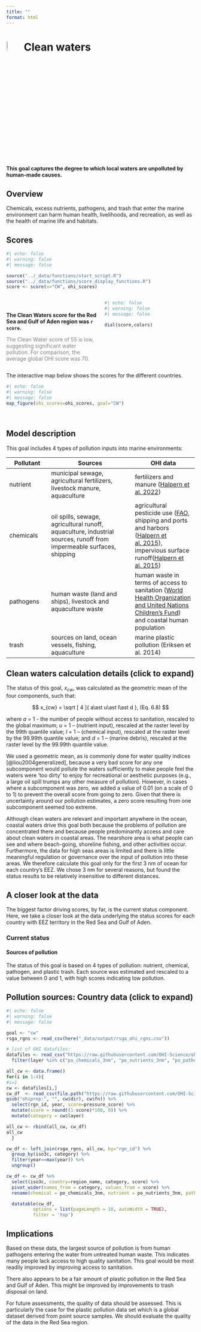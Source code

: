 ```yaml
---
title: ""
format: html
---
```


# ![](figs/clean-waters.svg){width="8%" height="8%" color="red"} Clean waters

**This goal captures the degree to which local waters are unpolluted by human-made causes.**

## Overview

Chemicals, excess nutrients, pathogens, and trash that enter the marine environment can harm human health, livelihoods, and recreation, as well as the health of marine life and habitats.

## Scores

```r
#| echo: false
#| warning: false
#| message: false

source("../_data/functions/start_script.R")
source("../_data/functions/score_display_functions.R")
score <- score(x="CW", ohi_scores)

```

::: columns
::: {.column width="50%"}
<br>

**The Clean Waters score for the Red Sea and Gulf of Aden region was `r score`.**

<span style="color: gray;">The Clean Water score of 55 is low, suggesting significant water pollution. For comparison, the average global OHI score was 70.</span>
:::

::: {.column width="50%"}
```r
#| echo: false
#| warning: false
#| message: false

dial(score,colors)

```
:::
:::

The interactive map below shows the scores for the different countries.

```r
#| echo: false
#| warning: false
#| message: false
map_figure(ohi_scores=ohi_scores, goal="CW")

```

<br>

## Model description

This goal includes 4 types of pollution inputs into marine environments:

Pollutant | Sources  | OHI data
---------- | -------------------- | ---------------
nutrient  | municipal sewage, agricultural fertilizers, livestock manure, aquaculture | fertilizers and manure ([Halpern et al. 2022](https://www.nature.com/articles/s41893-022-00965-x))
chemicals | oil spills, sewage, agricultural runoff, aquaculture, industrial sources, runoff from impermeable surfaces, shipping |  agricultural pesticide use ([FAO](https://www.fao.org/faostat/en/#data and [Halpern et al. 2015](https://www.nature.com/articles/ncomms8615.)), shipping and ports and harbors ([Halpern et al. 2015](https://www.nature.com/articles/ncomms8615.)), impervious surface runoff([Halpern et al. 2015](https://www.nature.com/articles/ncomms8615.))  
pathogens | human waste (land and ships), livestock and aquaculture waste | human waste in terms of access to sanitation ([World Health Organization and United Nations Children's Fund](https://data.unicef.org)) and coastal human population 
trash | sources on land, ocean vessels, fishing, aquaculture | marine plastic pollution (Eriksen et al. 2014)

::: {.callout-note collapse=true}
## Clean waters calculation details (click to expand)

The status of this goal, $x_{cw}$, was calculated as the geometric mean of the four components, such that:

$$
x_{cw} = \sqrt [ 4 ]{ a\ast u\ast l\ast d },  (Eq. 6.8)
$$

where $a$ = 1 - the number of people without access to sanitation, rescaled to the global maximum; $u$ = 1 – (nutrient input), rescaled at the raster level by the 99th quantile value; $l$ = 1 – (chemical input), rescaled at the raster level by the 99.99th quantile value; and $d$ = 1 – (marine debris), rescaled at the raster level by the 99.99th quantile value. 

We used a geometric mean, as is commonly done for water quality indices [@liou2004generalized], because a very bad score for any one subcomponent would pollute the waters sufficiently to make people feel the waters were ‘too dirty’ to enjoy for recreational or aesthetic purposes (e.g., a large oil spill trumps any other measure of pollution).  However, in cases where a subcomponent was zero, we added a value of 0.01 (on a scale of 0 to 1) to prevent the overall score from going to zero.  Given that there is uncertainty around our pollution estimates, a zero score resulting from one subcomponent seemed too extreme.

Although clean waters are relevant and important anywhere in the ocean, coastal waters drive this goal both because the problems of pollution are concentrated there and because people predominantly access and care about clean waters in coastal areas. The nearshore area is what people can see and where beach-going, shoreline fishing, and other activities occur. Furthermore, the data for high seas areas is limited and there is little meaningful regulation or governance over the input of pollution into these areas. We therefore calculate this goal only for the first 3 nm of ocean for each country’s EEZ. We chose 3 nm for several reasons, but found the status results to be relatively insensitive to different distances. 
:::

## A closer look at the data

The biggest factor driving scores, by far, is the current status component. Here, we take a closer look at the data underlying the status scores for each country with EEZ territory in the Red Sea and Gulf of Aden.

### Current status

#### Sources of pollution
The status of this goal is based on 4 types of pollution: nutrient, chemical, pathogen, and plastic trash. Each source was estimated and rescaled to a value between 0 and 1, with high scores indicating low pollution.

::: {.callout-note collapse=true}

## Pollution sources: Country data (click to expand)

```r
#| echo: false
#| warning: false
#| message: false

goal <- "cw"
rsga_rgns <- read_csv(here("_data/output/rsga_ohi_rgns.csv"))

# list of OHI datafiles:
datafiles <- read_csv("https://raw.githubusercontent.com/OHI-Science/ohi-global/draft/metadata_documentation/layers_eez_base.csv") %>%
  filter(layer %in% c("po_chemicals_3nm", "po_nutrients_3nm", "po_pathogens", "po_trash")) 

all_cw <- data.frame()
for(i in 1:4){
#i=1
cw <- datafiles[i,] 
cw_df  <- read_csv(file.path("https://raw.githubusercontent.com/OHI-Science/ohiprep_v2023/gh-pages/",
gsub("ohiprep:", "", cw$dir), cw$fn)) %>%
  select(rgn_id, year, score=pressure_score) %>%
  mutate(score = round((1-score)*100, 0)) %>%
  mutate(category = cw$layer)

all_cw <- rbind(all_cw, cw_df)
all_cw
  }

cw_df <- left_join(rsga_rgns, all_cw, by="rgn_id") %>%
  group_by(iso3c, category) %>%
  filter(year==max(year)) %>%
  ungroup()

cw_df <- cw_df %>%
  select(iso3c, country=region_name, category, score) %>%
  pivot_wider(names_from = category, values_from = score) %>%
  rename(chemical = po_chemicals_3nm, nutrient = po_nutrients_3nm, pathogens = po_pathogens, plastic = po_trash)

  datatable(cw_df,
          options = list(pageLength = 10, autoWidth = TRUE),
          filter = 'top')


```
:::


## Implications

Based on these data, the largest source of pollution is from human pathogens entering the water from untreated human waste. This indicates many people lack access to high quality sanitation. This goal would be most readily improved by improving access to sanitation.

There also appears to be a fair amount of plastic pollution in the Red Sea and Gulf of Aden. This might be improved by improvements to trash disposal on land.

For future assessments, the quality of data should be assessed. This is particularly the case for the plastic pollution data set which is a global dataset derived from point source samples. We should evaluate the quality of the data in the Red Sea region.


